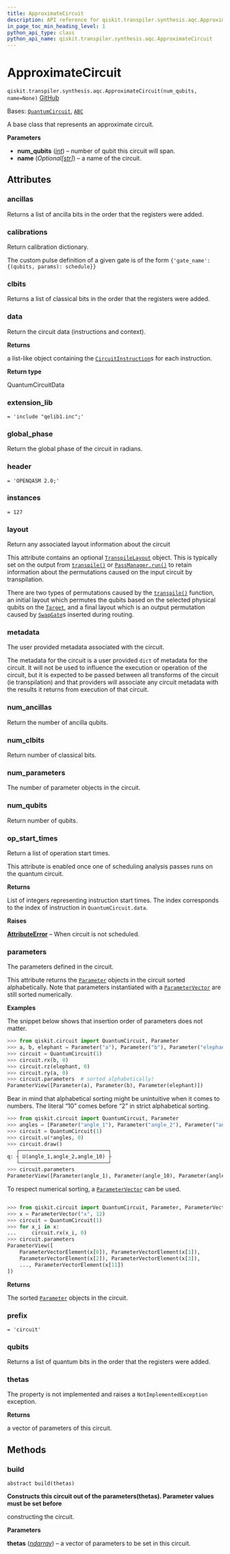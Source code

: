 ```yaml
---
title: ApproximateCircuit
description: API reference for qiskit.transpiler.synthesis.aqc.ApproximateCircuit
in_page_toc_min_heading_level: 1
python_api_type: class
python_api_name: qiskit.transpiler.synthesis.aqc.ApproximateCircuit
---
```


# ApproximateCircuit

<span id="qiskit.transpiler.synthesis.aqc.ApproximateCircuit" />

`qiskit.transpiler.synthesis.aqc.ApproximateCircuit(num_qubits, name=None)` [GitHub](https://github.com/qiskit/qiskit/tree/stable/0.25/qiskit/transpiler/synthesis/aqc/approximate.py "view source code")

Bases: [`QuantumCircuit`](qiskit.circuit.QuantumCircuit "qiskit.circuit.quantumcircuit.QuantumCircuit"), [`ABC`](https://docs.python.org/3/library/abc.html#abc.ABC "(in Python v3.12)")

A base class that represents an approximate circuit.

**Parameters**

*   **num\_qubits** ([*int*](https://docs.python.org/3/library/functions.html#int "(in Python v3.12)")) – number of qubit this circuit will span.
*   **name** (*Optional\[*[*str*](https://docs.python.org/3/library/stdtypes.html#str "(in Python v3.12)")*]*) – a name of the circuit.

## Attributes

<span id="qiskit.transpiler.synthesis.aqc.ApproximateCircuit.ancillas" />

### ancillas

Returns a list of ancilla bits in the order that the registers were added.

<span id="qiskit.transpiler.synthesis.aqc.ApproximateCircuit.calibrations" />

### calibrations

Return calibration dictionary.

The custom pulse definition of a given gate is of the form `{'gate_name': {(qubits, params): schedule}}`

<span id="qiskit.transpiler.synthesis.aqc.ApproximateCircuit.clbits" />

### clbits

Returns a list of classical bits in the order that the registers were added.

<span id="qiskit.transpiler.synthesis.aqc.ApproximateCircuit.data" />

### data

Return the circuit data (instructions and context).

**Returns**

a list-like object containing the [`CircuitInstruction`](qiskit.circuit.CircuitInstruction "qiskit.circuit.CircuitInstruction")s for each instruction.

**Return type**

QuantumCircuitData

<span id="qiskit.transpiler.synthesis.aqc.ApproximateCircuit.extension_lib" />

### extension\_lib

`= 'include "qelib1.inc";'`

<span id="qiskit.transpiler.synthesis.aqc.ApproximateCircuit.global_phase" />

### global\_phase

Return the global phase of the circuit in radians.

<span id="qiskit.transpiler.synthesis.aqc.ApproximateCircuit.header" />

### header

`= 'OPENQASM 2.0;'`

<span id="qiskit.transpiler.synthesis.aqc.ApproximateCircuit.instances" />

### instances

`= 127`

<span id="qiskit.transpiler.synthesis.aqc.ApproximateCircuit.layout" />

### layout

Return any associated layout information about the circuit

This attribute contains an optional [`TranspileLayout`](qiskit.transpiler.TranspileLayout "qiskit.transpiler.TranspileLayout") object. This is typically set on the output from [`transpile()`](compiler#qiskit.compiler.transpile "qiskit.compiler.transpile") or [`PassManager.run()`](qiskit.transpiler.PassManager#run "qiskit.transpiler.PassManager.run") to retain information about the permutations caused on the input circuit by transpilation.

There are two types of permutations caused by the [`transpile()`](compiler#qiskit.compiler.transpile "qiskit.compiler.transpile") function, an initial layout which permutes the qubits based on the selected physical qubits on the [`Target`](qiskit.transpiler.Target "qiskit.transpiler.Target"), and a final layout which is an output permutation caused by [`SwapGate`](qiskit.circuit.library.SwapGate "qiskit.circuit.library.SwapGate")s inserted during routing.

<span id="qiskit.transpiler.synthesis.aqc.ApproximateCircuit.metadata" />

### metadata

The user provided metadata associated with the circuit.

The metadata for the circuit is a user provided `dict` of metadata for the circuit. It will not be used to influence the execution or operation of the circuit, but it is expected to be passed between all transforms of the circuit (ie transpilation) and that providers will associate any circuit metadata with the results it returns from execution of that circuit.

<span id="qiskit.transpiler.synthesis.aqc.ApproximateCircuit.num_ancillas" />

### num\_ancillas

Return the number of ancilla qubits.

<span id="qiskit.transpiler.synthesis.aqc.ApproximateCircuit.num_clbits" />

### num\_clbits

Return number of classical bits.

<span id="qiskit.transpiler.synthesis.aqc.ApproximateCircuit.num_parameters" />

### num\_parameters

The number of parameter objects in the circuit.

<span id="qiskit.transpiler.synthesis.aqc.ApproximateCircuit.num_qubits" />

### num\_qubits

Return number of qubits.

<span id="qiskit.transpiler.synthesis.aqc.ApproximateCircuit.op_start_times" />

### op\_start\_times

Return a list of operation start times.

This attribute is enabled once one of scheduling analysis passes runs on the quantum circuit.

**Returns**

List of integers representing instruction start times. The index corresponds to the index of instruction in `QuantumCircuit.data`.

**Raises**

[**AttributeError**](https://docs.python.org/3/library/exceptions.html#AttributeError "(in Python v3.12)") – When circuit is not scheduled.

<span id="qiskit.transpiler.synthesis.aqc.ApproximateCircuit.parameters" />

### parameters

The parameters defined in the circuit.

This attribute returns the [`Parameter`](qiskit.circuit.Parameter "qiskit.circuit.Parameter") objects in the circuit sorted alphabetically. Note that parameters instantiated with a [`ParameterVector`](qiskit.circuit.ParameterVector "qiskit.circuit.ParameterVector") are still sorted numerically.

**Examples**

The snippet below shows that insertion order of parameters does not matter.

```python
>>> from qiskit.circuit import QuantumCircuit, Parameter
>>> a, b, elephant = Parameter("a"), Parameter("b"), Parameter("elephant")
>>> circuit = QuantumCircuit(1)
>>> circuit.rx(b, 0)
>>> circuit.rz(elephant, 0)
>>> circuit.ry(a, 0)
>>> circuit.parameters  # sorted alphabetically!
ParameterView([Parameter(a), Parameter(b), Parameter(elephant)])
```

Bear in mind that alphabetical sorting might be unintuitive when it comes to numbers. The literal “10” comes before “2” in strict alphabetical sorting.

```python
>>> from qiskit.circuit import QuantumCircuit, Parameter
>>> angles = [Parameter("angle_1"), Parameter("angle_2"), Parameter("angle_10")]
>>> circuit = QuantumCircuit(1)
>>> circuit.u(*angles, 0)
>>> circuit.draw()
   ┌─────────────────────────────┐
q: ┤ U(angle_1,angle_2,angle_10) ├
   └─────────────────────────────┘
>>> circuit.parameters
ParameterView([Parameter(angle_1), Parameter(angle_10), Parameter(angle_2)])
```

To respect numerical sorting, a [`ParameterVector`](qiskit.circuit.ParameterVector "qiskit.circuit.ParameterVector") can be used.

```python
```

```python
>>> from qiskit.circuit import QuantumCircuit, Parameter, ParameterVector
>>> x = ParameterVector("x", 12)
>>> circuit = QuantumCircuit(1)
>>> for x_i in x:
...     circuit.rx(x_i, 0)
>>> circuit.parameters
ParameterView([
    ParameterVectorElement(x[0]), ParameterVectorElement(x[1]),
    ParameterVectorElement(x[2]), ParameterVectorElement(x[3]),
    ..., ParameterVectorElement(x[11])
])
```

**Returns**

The sorted [`Parameter`](qiskit.circuit.Parameter "qiskit.circuit.Parameter") objects in the circuit.

<span id="qiskit.transpiler.synthesis.aqc.ApproximateCircuit.prefix" />

### prefix

`= 'circuit'`

<span id="qiskit.transpiler.synthesis.aqc.ApproximateCircuit.qubits" />

### qubits

Returns a list of quantum bits in the order that the registers were added.

<span id="qiskit.transpiler.synthesis.aqc.ApproximateCircuit.thetas" />

### thetas

The property is not implemented and raises a `NotImplementedException` exception.

**Returns**

a vector of parameters of this circuit.

## Methods

### build

<span id="qiskit.transpiler.synthesis.aqc.ApproximateCircuit.build" />

`abstract build(thetas)`

**Constructs this circuit out of the parameters(thetas). Parameter values must be set before**

constructing the circuit.

**Parameters**

**thetas** ([*ndarray*](https://numpy.org/doc/stable/reference/generated/numpy.ndarray.html#numpy.ndarray "(in NumPy v1.26)")) – a vector of parameters to be set in this circuit.

